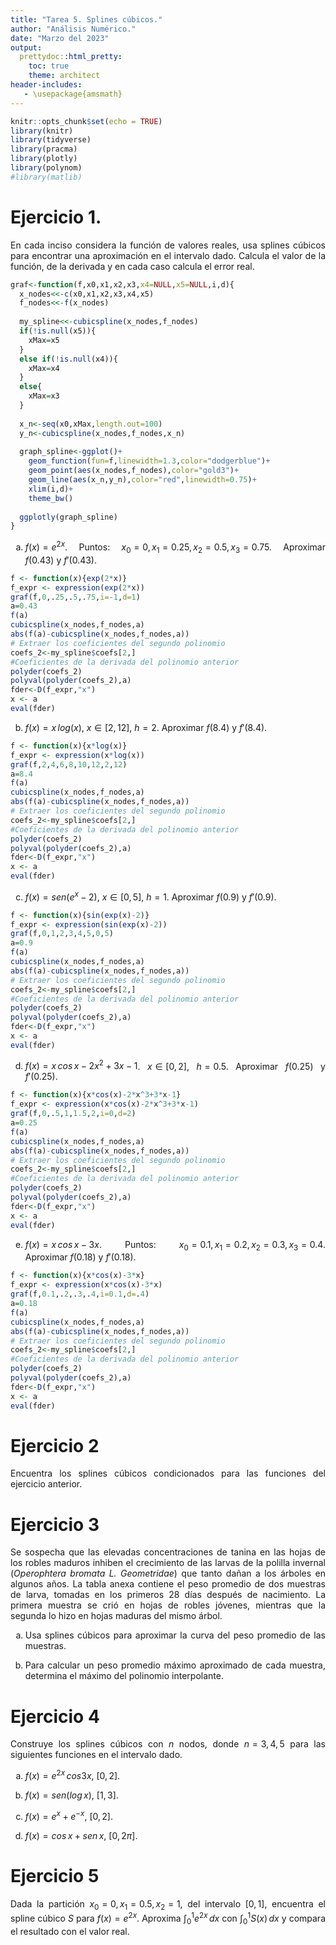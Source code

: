 ```yaml
---
title: "Tarea 5. Splines cúbicos."
author: "Análisis Numérico."
date: "Marzo del 2023"
output: 
  prettydoc::html_pretty:
    toc: true
    theme: architect
header-includes:
   - \usepackage{amsmath}
---
```






<style>
body {
text-align: justify}
</style>



```r
knitr::opts_chunk$set(echo = TRUE)
library(knitr)
library(tidyverse)
library(pracma)
library(plotly)
library(polynom)
#library(matlib)
```


# Ejercicio 1.

En cada inciso considera la función de valores reales, usa splines cúbicos  para encontrar una aproximación en el intervalo dado. Calcula el valor de la función, de la derivada  y en cada caso calcula el error real.
```r
graf<-function(f,x0,x1,x2,x3,x4=NULL,x5=NULL,i,d){
  x_nodes<<-c(x0,x1,x2,x3,x4,x5)
  f_nodes<<-f(x_nodes)
  
  my_spline<<-cubicspline(x_nodes,f_nodes)
  if(!is.null(x5)){
    xMax=x5
  }
  else if(!is.null(x4)){
    xMax=x4
  }
  else{
    xMax=x3
  }
  
  x_n<-seq(x0,xMax,length.out=100)
  y_n<-cubicspline(x_nodes,f_nodes,x_n)
  
  graph_spline<-ggplot()+
    geom_function(fun=f,linewidth=1.3,color="dodgerblue")+
    geom_point(aes(x_nodes,f_nodes),color="gold3")+
    geom_line(aes(x_n,y_n),color="red",linewidth=0.75)+
    xlim(i,d)+
    theme_bw()
  
  ggplotly(graph_spline)
}
```


a) $f(x)=e^{2x}$.  Puntos: $x_0=0, x_1=0.25, x_2=0.5, x_3=0.75$.  Aproximar $f(0.43)$ y $f'(0.43)$.
```r
f <- function(x){exp(2*x)}
f_expr <- expression(exp(2*x))
graf(f,0,.25,.5,.75,i=-1,d=1)
a=0.43
f(a)
cubicspline(x_nodes,f_nodes,a)
abs(f(a)-cubicspline(x_nodes,f_nodes,a))
# Extraer los coeficientes del segundo polinomio
coefs_2<-my_spline$coefs[2,]
#Coeficientes de la derivada del polinomio anterior
polyder(coefs_2)
polyval(polyder(coefs_2),a)
fder<-D(f_expr,"x")
x <- a
eval(fder)
```



b) $f(x)=x\, log(x)$, $x\in [2,12]$, $h=2$.  Aproximar $f(8.4)$ y $f'(8.4)$.
```r
f <- function(x){x*log(x)}
f_expr <- expression(x*log(x))
graf(f,2,4,6,8,10,12,2,12)
a=8.4
f(a)
cubicspline(x_nodes,f_nodes,a)
abs(f(a)-cubicspline(x_nodes,f_nodes,a))
# Extraer los coeficientes del segundo polinomio
coefs_2<-my_spline$coefs[2,]
#Coeficientes de la derivada del polinomio anterior
polyder(coefs_2)
polyval(polyder(coefs_2),a)
fder<-D(f_expr,"x")
x <- a
eval(fder)
```

c) $f(x)=sen(e^x-2)$, $x\in [0,5]$, $h=1$.  Aproximar $f(0.9)$ y $f'(0.9)$.
```r
f <- function(x){sin(exp(x)-2)}
f_expr <- expression(sin(exp(x)-2))
graf(f,0,1,2,3,4,5,0,5)
a=0.9
f(a)
cubicspline(x_nodes,f_nodes,a)
abs(f(a)-cubicspline(x_nodes,f_nodes,a))
# Extraer los coeficientes del segundo polinomio
coefs_2<-my_spline$coefs[2,]
#Coeficientes de la derivada del polinomio anterior
polyder(coefs_2)
polyval(polyder(coefs_2),a)
fder<-D(f_expr,"x")
x <- a
eval(fder)
```

d) $f(x)=x\, cos\,x-2x^2+3x-1$. $x\in [0,2]$, $h=0.5$.  Aproximar $f(0.25)$ y $f'(0.25)$.
```r
f <- function(x){x*cos(x)-2*x^3+3*x-1}
f_expr <- expression(x*cos(x)-2*x^3+3*x-1)
graf(f,0,.5,1,1.5,2,i=0,d=2)
a=0.25
f(a)
cubicspline(x_nodes,f_nodes,a)
abs(f(a)-cubicspline(x_nodes,f_nodes,a))
# Extraer los coeficientes del segundo polinomio
coefs_2<-my_spline$coefs[2,]
#Coeficientes de la derivada del polinomio anterior
polyder(coefs_2)
polyval(polyder(coefs_2),a)
fder<-D(f_expr,"x")
x <- a
eval(fder)
```

e) $f(x)=x\,cos\,x-3x$.  Puntos: $x_0=0.1, x_1=0.2, x_2=0.3, x_3=0.4$.  Aproximar $f(0.18)$ y $f'(0.18)$.
```r
f <- function(x){x*cos(x)-3*x}
f_expr <- expression(x*cos(x)-3*x)
graf(f,0.1,.2,.3,.4,i=0.1,d=.4)
a=0.18
f(a)
cubicspline(x_nodes,f_nodes,a)
abs(f(a)-cubicspline(x_nodes,f_nodes,a))
# Extraer los coeficientes del segundo polinomio
coefs_2<-my_spline$coefs[2,]
#Coeficientes de la derivada del polinomio anterior
polyder(coefs_2)
polyval(polyder(coefs_2),a)
fder<-D(f_expr,"x")
x <- a
eval(fder)
```


# Ejercicio 2 

Encuentra los splines cúbicos condicionados para las funciones del ejercicio anterior.


# Ejercicio 3

Se sospecha que las elevadas concentraciones de tanina en las hojas de los robles maduros inhiben el crecimiento de las larvas de la polilla invernal (*Operophtera bromata L. Geometridae*) que tanto dañan a los árboles en algunos años.  La tabla anexa contiene el peso promedio de dos muestras de larva, tomadas en los primeros 28 días después de nacimiento.  La primera muestra se crió en hojas de robles jóvenes, mientras que la segunda lo hizo en hojas maduras del mismo árbol.

a) Usa splines cúbicos para aproximar la curva del peso promedio de las muestras.

b) Para calcular un peso promedio máximo aproximado de cada muestra, determina el máximo del polinomio interpolante.

\begin{equation}
\begin{array}{l|c|c|c|c|c|c|r} 
\text{Día} & 0 & 6 & 10 & 13 & 17 & 20 & 28 \\
\hline \text{Peso promedio muestra 1 (mg)} & 6.67 & 17.33 & 42.67 & 37.33 & 30.10 & 29.31 & 28.74 \\
\text{Peso promedio muestra 2 (mg)} & 6.67 & 16.11 & 18.89 & 15.00 & 10.56 & 9.44 & 8.89
\end{array}
\end{equation}


# Ejercicio 4

Construye los splines cúbicos con $n$ nodos, donde $n=3,4,5$ para las siguientes funciones en el intervalo dado. 

a) $f(x) = e^{2x}\, cos 3x$, $[0,2]$. 

b) $f(x) = sen(log\,x)$, $[1,3]$.

c) $f(x) = e^{x}+e^{-x}$, $[0,2]$. 

d) $f(x) = cos \,x+sen\,x$, $[0,2\pi]$.


# Ejercicio 5

Dada la partición $x_0=0, x_1=0.5, x_2=1$, del intervalo $[0,1]$, encuentra el spline cúbico $S$ para $f(x)=e^{2x}$.  Aproxima $\int_0^{1} e^{2x}\,dx$ con  $\int_0^{1} S(x)\,dx$ y compara el resultado con el valor real.




